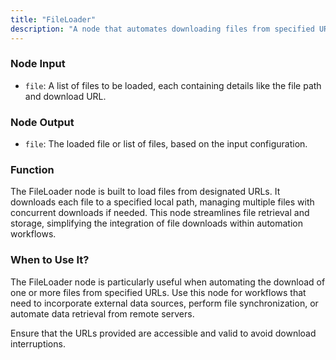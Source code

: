 ```yaml
---
title: "FileLoader"
description: "A node that automates downloading files from specified URLs"
---
```


### Node Input

- `file`: A list of files to be loaded, each containing details like the file path and download URL.

### Node Output

- `file`: The loaded file or list of files, based on the input configuration.

### Function

The FileLoader node is built to load files from designated URLs. It downloads each file to a specified local path, managing multiple files with concurrent downloads if needed. This node streamlines file retrieval and storage, simplifying the integration of file downloads within automation workflows.

### When to Use It?

The FileLoader node is particularly useful when automating the download of one or more files from specified URLs. Use this node for workflows that need to incorporate external data sources, perform file synchronization, or automate data retrieval from remote servers.

<Info>
  Ensure that the URLs provided are accessible and valid to avoid download
  interruptions.
</Info>
